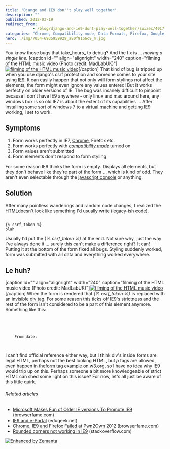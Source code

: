 ```yaml
---
title: 'Django and IE9 don''t play well together'
description: ""
published: 2012-03-19
redirect_from: 
            - /blog/django-and-ie9-dont-play-well-together/swizec/4017
categories: "Chrome, Compatibility mode, Data Formats, Firefox, Google Chrome, HTML, Internet Explorer 9, Microsoft, Uncategorized"
hero: ./img/7054-6935959929_a80f9166c9_m.jpg
---
```

You know those bugs that take_hours_ to debug? And the fix is ... _moving a single line._ \[caption id=&quot;&quot; align=&quot;alignright&quot; width=&quot;240&quot; caption=&quot;filming of the HTML music video (Photo credit: MadLabUK)&quot;][![filming of the HTML music video](./img/7054-6935959929_a80f9166c9_m.jpg "filming of the HTML music video")](http://www.flickr.com/photos/43963088@N03/6935959929)\[/caption] That kind of bug is tripped up when you use django&#x27;s csrf protection and someone comes to your site using [IE9](http://ie9.com "Internet Explorer 9"). It can easily happen that not only will form stylings not affect the elements, the form might even ignore any values entered! But it works perfectly on older versions of IE. The bug was insanely difficult to pinpoint because I don&#x27;t have IE9 anywhere - only linux and mac around here, any windows box is so old IE7 is about the extent of its capabilities ... After installing some sort of windows 7 to a [virtual machine](http://en.wikipedia.org/wiki/Virtual_machine "Virtual machine") and getting IE9 working, I set to work.

## Symptoms

1. Form works perfectly in IE7, [Chrome](http://www.google.com/chrome "Google Chrome"), Firefox etc.
2. Form works perfectly with _[compatibility mode](http://en.wikipedia.org/wiki/Compatibility_mode "Compatibility mode")_ turned on
3. Form values aren&#x27;t submitted
4. Form elements don&#x27;t respond to form styling

For some reason IE9 thinks the form is empty. Displays all elements, but they don&#x27;t behave like they&#x27;re part of the form ... which is kind of odd. They aren&#x27;t even selectable through the [javascript console](http://www.mozilla.com/firefox/ "Firefox") or anything.

## Solution

After many pointless wanderings and random code changes, I realized the [HTML](http://en.wikipedia.org/wiki/HTML "HTML")doesn&#x27;t look like something I&#x27;d usually write (legacy-ish code).

```

{% csrf_token %} 
blah 
```

Usually I&#x27;d put the {% _csrf_token %}_ at the end. Not sure why, just the way I&#x27;ve always done it ... surely this can&#x27;t make a difference right? It can! Putting it at the bottom of the form fixed all bugs. Styling suddenly worked, form was submitted with all data and everything worked everywhere.

## Le huh?

\[caption id=&quot;&quot; align=&quot;alignright&quot; width=&quot;240&quot; caption=&quot;filming of the HTML music video (Photo credit: MadLabUK)&quot;][![filming of the HTML music video](./img/7204-6935959333_484df58faa_m.jpg "filming of the HTML music video")](http://www.flickr.com/photos/43963088@N03/6935959333)\[/caption] When the form is rendered that _{% csrf_token %}_ is replaced with an invisible [div tag](http://en.wikipedia.org/wiki/Span_and_div "Span and div"). For some reason this ticks off IE9&#x27;s strictness and the rest of the form isn&#x27;t considered to be a part of this element anymore. Something like this:

```

    

    
    From date:
    
    
```

I can&#x27;t find official reference either way, but I think div&#x27;s inside forms are legal HTML, perhaps not the best looking HTML, but _p_ tags are allowed, even happen in the[form tag example on w3.org](http://www.w3.org/TR/html401/interact/forms.html#h-17.4.2), so I have no idea why IE9 would trip up on this. Perhaps someone a bit more knowledgeable of strict HTML can shed some light on this issue? For now, let&#x27;s all just be aware of this little quirk.

###### Related articles

- [Microsoft Makes Fun of Older IE versions To Promote IE9](http://browserfame.com/543/microsoft-makes-fun-of-internet-explorer-older-versions) (browserfame.com)
- [IE9 and e-Portal](http://www.edugeek.net/forums/windows-7/91141-ie9-e-portal.html) (edugeek.net)
- [Chrome, IE9 and Firefox Failed at Pwn2Own 2012](http://browserfame.com/528/pwn2own-2012-pwnium-chrome-ie9-firefox) (browserfame.com)
- [Rounded corners not working in IE9](http://stackoverflow.com/questions/9298929/rounded-corners-not-working-in-ie9) (stackoverflow.com)

[![Enhanced by Zemanta](http://img.zemanta.com/zemified_e.png?x-id=5c714ca9-738a-4e4e-afcc-841f303b60b4)](http://www.zemanta.com/ "Enhanced by Zemanta")